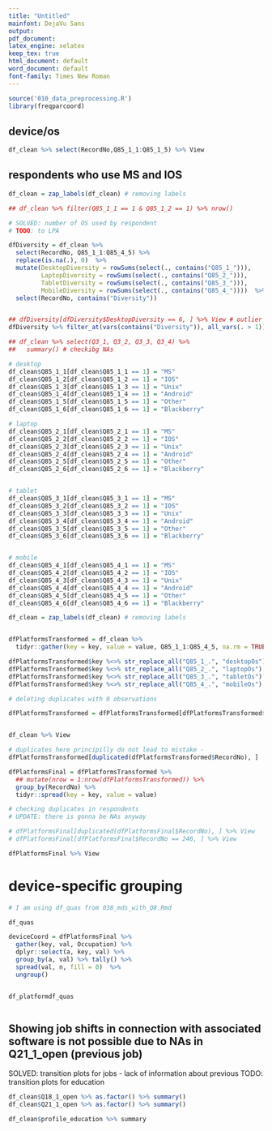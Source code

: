 ```yaml
---
title: "Untitled"
mainfont: DejaVu Sans
output:
pdf_document:
latex_engine: xelatex
keep_tex: true
html_document: default
word_document: default
font-family: Times New Roman
---
```



```r

source('010_data_preprocessing.R')
library(freqparcoord)


```

## device/os


```r

df_clean %>% select(RecordNo,Q85_1_1:Q85_1_5) %>% View


```

## respondents who use MS and IOS

```r

df_clean = zap_labels(df_clean) # removing labels

## df_clean %>% filter(Q85_1_1 == 1 & Q85_1_2 == 1) %>% nrow()

# SOLVED: number of OS used by respondent
# TODO: to LPA

dfDiversity = df_clean %>%
  select(RecordNo, Q85_1_1:Q85_4_5) %>% 
  replace(is.na(.), 0)  %>%
  mutate(DesktopDiversity = rowSums(select(., contains("Q85_1_"))),
         LaptopDiversity = rowSums(select(., contains("Q85_2_"))),
         TabletDiversity = rowSums(select(., contains("Q85_3_"))),
         MobileDiversity = rowSums(select(., contains("Q85_4_"))))  %>%
  select(RecordNo, contains("Diversity"))


## dfDiversity[dfDiversity$DesktopDiversity == 6, ] %>% View # outlier
dfDiversity %>% filter_at(vars(contains("Diversity")), all_vars(. > 1)) %>% nrow() # exluding respondents who use several Os 


```


```r


## df_clean %>% select(Q3_1, Q3_2, Q3_3, Q3_4) %>%
##   summary() # checkibg NAs

# desktop
df_clean$Q85_1_1[df_clean$Q85_1_1 == 1] = "MS"
df_clean$Q85_1_2[df_clean$Q85_1_2 == 1] = "IOS"
df_clean$Q85_1_3[df_clean$Q85_1_3 == 1] = "Unix"
df_clean$Q85_1_4[df_clean$Q85_1_4 == 1] = "Android"
df_clean$Q85_1_5[df_clean$Q85_1_5 == 1] = "Other"
df_clean$Q85_1_6[df_clean$Q85_1_6 == 1] = "Blackberry"

# laptop
df_clean$Q85_2_1[df_clean$Q85_2_1 == 1] = "MS"
df_clean$Q85_2_2[df_clean$Q85_2_2 == 1] = "IOS"
df_clean$Q85_2_3[df_clean$Q85_2_3 == 1] = "Unix"
df_clean$Q85_2_4[df_clean$Q85_2_4 == 1] = "Android"
df_clean$Q85_2_5[df_clean$Q85_2_5 == 1] = "Other"
df_clean$Q85_2_6[df_clean$Q85_2_6 == 1] = "Blackberry"


# tablet 
df_clean$Q85_3_1[df_clean$Q85_3_1 == 1] = "MS"
df_clean$Q85_3_2[df_clean$Q85_3_2 == 1] = "IOS"
df_clean$Q85_3_3[df_clean$Q85_3_3 == 1] = "Unix"
df_clean$Q85_3_4[df_clean$Q85_3_4 == 1] = "Android"
df_clean$Q85_3_5[df_clean$Q85_3_5 == 1] = "Other"
df_clean$Q85_3_6[df_clean$Q85_3_6 == 1] = "Blackberry"


# mobile
df_clean$Q85_4_1[df_clean$Q85_4_1 == 1] = "MS"
df_clean$Q85_4_2[df_clean$Q85_4_2 == 1] = "IOS"
df_clean$Q85_4_3[df_clean$Q85_4_3 == 1] = "Unix"
df_clean$Q85_4_4[df_clean$Q85_4_4 == 1] = "Android"
df_clean$Q85_4_5[df_clean$Q85_4_5 == 1] = "Other"
df_clean$Q85_4_6[df_clean$Q85_4_6 == 1] = "Blackberry"

df_clean = zap_labels(df_clean) # removing labels


dfPlatformsTransformed = df_clean %>%
  tidyr::gather(key = key, value = value, Q85_1_1:Q85_4_5, na.rm = TRUE)

dfPlatformsTransformed$key %<>% str_replace_all("Q85_1_.", "desktopOs")
dfPlatformsTransformed$key %<>% str_replace_all("Q85_2_.", "laptopOs")
dfPlatformsTransformed$key %<>% str_replace_all("Q85_3_.", "tabletOs")
dfPlatformsTransformed$key %<>% str_replace_all("Q85_4_.", "mobileOs")

# deleting duplicates with 0 observations

dfPlatformsTransformed = dfPlatformsTransformed[dfPlatformsTransformed$value != '0', ]


df_clean %>% View

# duplicates here principilly do not lead to mistake - 
dfPlatformsTransformed[duplicated(dfPlatformsTransformed$RecordNo), ]

dfPlatformsFinal = dfPlatformsTransformed %>%
  ## mutate(nrow = 1:nrow(dfPlatformsTransformed)) %>%
  group_by(RecordNo) %>%
  tidyr::spread(key = key, value = value)

# checking duplicates in respondents
# UPDATE: there is gonna be NAs anyway

# dfPlatformsFinal[duplicated(dfPlatformsFinal$RecordNo), ] %>% View
# dfPlatformsFinal[dfPlatformsFinal$RecordNo == 246, ] %>% View

dfPlatformsFinal %>% View


```


# device-specific grouping

```r

# I am using df_quas from 038_mds_with_Q8.Rmd

df_quas

deviceCoord = dfPlatformsFinal %>%
  gather(key, val, Occupation) %>% 
  dplyr::select(a, key, val) %>% 
  group_by(a, val) %>% tally() %>%
  spread(val, n, fill = 0)  %>%
  ungroup()


df_platformdf_quas



```
## Showing job shifts in connection with associated software is not possible due to NAs in Q21_1_open (previous job)   
 SOLVED: transition plots for jobs - lack of information about previous
 TODO: transition plots for education

```r

df_clean$Q18_1_open %>% as.factor() %>% summary()
df_clean$Q21_1_open %>% as.factor() %>% summary()

df_clean$profile_education %>% summary

```
